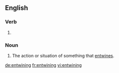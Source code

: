 ==English==

===Verb===
{{head|en}}

# {{present participle of|entwine}}

===Noun===
{{en-noun}}

# The action or situation of something that [[entwine]]s.

[[de:entwining]]
[[fr:entwining]]
[[vi:entwining]]